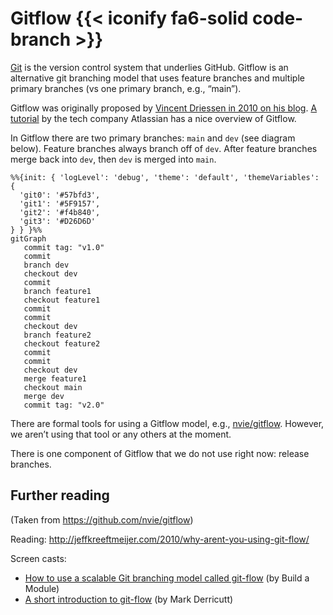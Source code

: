 # Gitflow {{< iconify fa6-solid code-branch >}} {#sec-gitflow}

[Git][git] is the version control system that underlies GitHub. Gitflow is an alternative git branching model that uses feature branches and multiple primary branches (vs one primary branch, e.g., "main").

Gitflow was originally proposed by [Vincent Driessen in 2010 on his blog][gitflowblog]. [A tutorial][gitflowtut] by the tech company Atlassian has a nice overview of Gitflow.

In Gitflow there are two primary branches: `main` and `dev` (see diagram below). Feature branches always branch off of `dev`. After feature branches merge back into `dev`, then `dev` is merged into `main`.

```mermaid
%%{init: { 'logLevel': 'debug', 'theme': 'default', 'themeVariables': {
  'git0': '#57bfd3',
  'git1': '#5F9157',
  'git2': '#f4b840',
  'git3': '#D26D6D'
} } }%%
gitGraph
   commit tag: "v1.0"
   commit
   branch dev
   checkout dev
   commit
   branch feature1
   checkout feature1
   commit
   commit
   checkout dev
   branch feature2
   checkout feature2
   commit
   commit
   checkout dev
   merge feature1
   checkout main
   merge dev
   commit tag: "v2.0"
```

There are formal tools for using a Gitflow model, e.g., [nvie/gitflow](https://github.com/nvie/gitflow). However, we aren't using that tool or any others at the moment.

There is one component of Gitflow that we do not use right now: release branches.

## Further reading

(Taken from <https://github.com/nvie/gitflow>)

Reading: <http://jeffkreeftmeijer.com/2010/why-arent-you-using-git-flow/>

Screen casts:

* [How to use a scalable Git branching model called git-flow](http://buildamodule.com/video/change-management-and-version-control-deploying-releases-features-and-fixes-with-git-how-to-use-a-scalable-git-branching-model-called-gitflow) (by Build a Module)
* [A short introduction to git-flow](http://vimeo.com/16018419) (by Mark Derricutt)



[git]: https://git-scm.com/
[gitflowblog]: https://nvie.com/posts/a-successful-git-branching-model/
[gitflowtut]: https://www.atlassian.com/git/tutorials/comparing-workflows/gitflow-workflow
